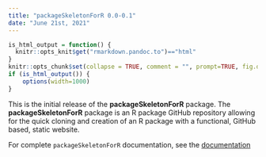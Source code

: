 ```yaml
---
title: "packageSkeletonForR 0.0-0.1"
date: "June 21st, 2021"
---
```


```r
is_html_output = function() {
  knitr::opts_knit$get("rmarkdown.pandoc.to")=="html"
}
knitr::opts_chunk$set(collapse = TRUE, comment = "", prompt=TRUE, fig.dpi = 96)
if (is_html_output()) {
    options(width=1000)
}
```


This is the initial release of the **packageSkeletonForR** package. The **packageSkeletonForR** package is an R package GitHub repository allowing for the quick cloning and creation of an R package with a functional, GitHub based, static website.

For complete `packageSkeletonForR` documentation, see the [documentation](https://CenterForAssessment.github.io/packageSkeletonForR.html)
